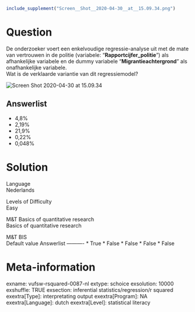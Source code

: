 ```r
include_supplement("Screen__Shot__2020-04-30__at__15.09.34.png")
```

Question
========
De onderzoeker voert een enkelvoudige regressie-analyse uit met de mate
van vertrouwen in de politie (variabele: "**Rapportcijfer\_politie**")
als afhankelijke variabele en de dummy variabele
"**Migrantieachtergrond**" als onafhankelijke variabele.  
Wat is de verklaarde variantie van dit regressiemodel?   
  
<img src="Screen__Shot__2020-04-30__at__15.09.34.png"
class="fr-fic fr-dii enlargeimage tvcss_2"
alt="Screen Shot 2020-04-30 at 15.09.34" />

Answerlist
----------
* 4,8%
* 2,19%
* 21,9%
* 0,22%
* 0,048%

Solution
========











Language  
Nederlands

Levels of Difficulty  
Easy

M&T Basics of quantitative research  
Basics of quantitative research

M&T BIS  
Default value
Answerlist
----------
* True
* False
* False
* False
* False

Meta-information
================
exname: vufsw-rsquared-0087-nl
extype: schoice
exsolution: 10000
exshuffle: TRUE
exsection: inferential statistics/regression/r squared
exextra[Type]: interpretating output
exextra[Program]: NA
exextra[Language]: dutch
exextra[Level]: statistical literacy

